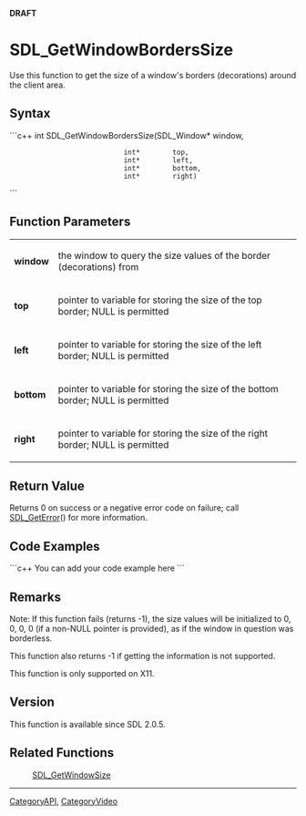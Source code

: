 '''DRAFT'''

<!-- #You will need to remove the line #acl All:read above in order to be able to save the new page.  Do not remove any other content above this comment.  You may delete this comment before you save. -->

<!-- #*^*^*^*^*See http://wiki.libsdl.org/moin.cgi/SGFunctions for details on editing this page*^*^*^*^* -->


= SDL_GetWindowBordersSize =
Use this function to get the size of a window's borders (decorations) around the client area.




== Syntax ==
```c++
int SDL_GetWindowBordersSize(SDL_Window* window,
                             int*        top,
                             int*        left,
                             int*        bottom,
                             int*        right)
```


== Function Parameters ==
{|
|'''window'''
|the window to query the size values of the border (decorations) from
|-
|'''top'''
|pointer to variable for storing the size of the top border; NULL is permitted
|-
|'''left'''
|pointer to variable for storing the size of the left border; NULL is permitted
|-
|'''bottom'''
|pointer to variable for storing the size of the bottom border; NULL is permitted
|-
|'''right'''
|pointer to variable for storing the size of the right border; NULL is permitted
|}


== Return Value ==
Returns 0 on success or a negative error code on failure; call [[SDL_GetError]]() for more information.


== Code Examples ==
```c++
You can add your code example here
```

<!-- #Leave this section as-is unless you have a code example to put in.  In that case, replace You can add your code example here with your code example following the Style Guide instructions.  Leave the rest of the markup alone and delete this comment. -->


== Remarks ==
Note: If this function fails (returns -1), the size values will be initialized to 0, 0, 0, 0 (if a non-NULL pointer is provided), as if the window in question was borderless.

This function also returns -1 if getting the information is not supported.

This function is only supported on X11.


== Version ==
This function is available since SDL 2.0.5.


== Related Functions ==
:[[SDL_GetWindowSize]]
<!-- #Remove this section if empty -->

----
[[CategoryAPI]], [[CategoryVideo]]
<!-- #See the Style Guide for instructions on editing the footer. -->
